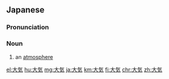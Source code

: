 {{also|大气|大氣}}
==Japanese==
{{ja-kanjitab|たい|き|yomi=o}}

===Pronunciation===
{{ja-pron|acc=a|たいき|y=ko}}

===Noun===
{{ja-noun|たいき|kyu=大氣}}

# an [[atmosphere]]

{{catlangcode|ja|Air|Planetology|sort=たいき}}
[[el:大気]]
[[hu:大気]]
[[mg:大気]]
[[ja:大気]]
[[km:大気]]
[[fi:大気]]
[[chr:大気]]
[[zh:大気]]